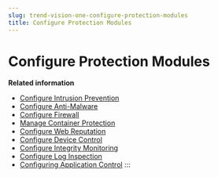 ```yaml
---
slug: trend-vision-one-configure-protection-modules
title: Configure Protection Modules
---
```

# Configure Protection Modules

**Related information**

- [Configure Intrusion Prevention](configure-intrusion-prevention.mdx)
- [Configure Anti-Malware](configure-anti-malware.mdx)
- [Configure Firewall](configure-firewall.mdx)
- [Manage Container Protection](manage-container-protection-2.mdx)
- [Configure Web Reputation](configure-web-reputation.mdx)
- [Configure Device Control](configure-device-control.mdx)
- [Configure Integrity Monitoring](configure-integrity-monitoring.mdx)
- [Configure Log Inspection](configure-log-inspection.mdx)
- [Configuring Application Control](configuring-application-control.mdx)
:::

